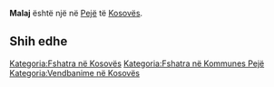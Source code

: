 {{Fshat në 
 | Emri                = Malaj
 | EmriAlt                = 
 | NAME_SHORT_FORM=      
 | NAME_GENERIC=      
 | NAME_SORT_NAME_RO=      MALAJ
 | FULL_NAME_RO = Malaj
 | FULL_NAME_ND_RO=Malaj
 | SORT_NAME_RG=MALAJ
 | FULL_NAME_RG=Malaj
 | FULL_NAME_ND_RG=Malaj
 | SRP_NAME_SHORT_FORM=      
 | SRP_NAME_GENERIC=      
 | SRP_NAME_SORT_NAME_RO=      
 | SRP_FULL_NAME_RO = 
 | SRP_FULL_NAME_ND_RO=
 | SRP_SORT_NAME_RG=
 | SRP_FULL_NAME_RG=
 | SRP_FULL_NAME_ND_RG=
 | Emri (Rasa dhanore) = 
 | Figura              = 
 | Shteti              = Kosovo
 | Komuna              = Pejë
 | Kodi postar         = 
 | Sipërfaqja          = 

 | Popullsia           = 

 | Regj. i popullsisë  = 
 | Dend. e popullsisë  = 
 | Faqja zyrtare       = 
 <!--- Koordinatat ----> 
 | Gjerësia            = 42.710833
 | Gjatësia            = 20.138056
 | Lartësia            = 
}}
'''Malaj''' është një [[]] në [[Pejë]] të [[Kosovës]].

<!-- == Gjeografia == -->
<!-- == Historia == -->
<!-- == Demografia == -->
== Shih edhe ==
{{Komuna Pejë}}
{{Kosovo-Administrata-Cung}}

[[Kategoria:Fshatra në Kosovës]]
[[Kategoria:Fshatra në Kommunes Pejë]]
[[Kategoria:Vendbanime në Kosovës]]